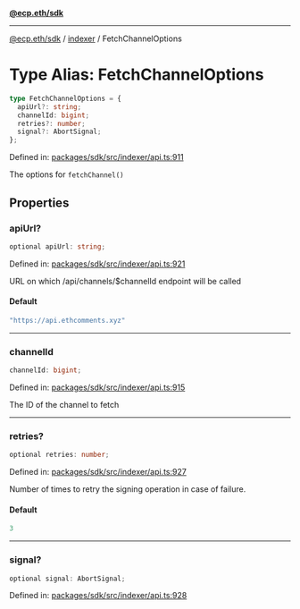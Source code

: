[**@ecp.eth/sdk**](../../index.mdx)

***

[@ecp.eth/sdk](/sdk-reference/index.mdx) / [indexer](/sdk-reference/indexer/index.mdx) / FetchChannelOptions

# Type Alias: FetchChannelOptions

```ts
type FetchChannelOptions = {
  apiUrl?: string;
  channelId: bigint;
  retries?: number;
  signal?: AbortSignal;
};
```

Defined in: [packages/sdk/src/indexer/api.ts:911](https://github.com/ecp-eth/comments-monorepo/blob/main/packages/sdk/src/indexer/api.ts#L911)

The options for `fetchChannel()`

## Properties

### apiUrl?

```ts
optional apiUrl: string;
```

Defined in: [packages/sdk/src/indexer/api.ts:921](https://github.com/ecp-eth/comments-monorepo/blob/main/packages/sdk/src/indexer/api.ts#L921)

URL on which /api/channels/$channelId endpoint will be called

#### Default

```ts
"https://api.ethcomments.xyz"
```

***

### channelId

```ts
channelId: bigint;
```

Defined in: [packages/sdk/src/indexer/api.ts:915](https://github.com/ecp-eth/comments-monorepo/blob/main/packages/sdk/src/indexer/api.ts#L915)

The ID of the channel to fetch

***

### retries?

```ts
optional retries: number;
```

Defined in: [packages/sdk/src/indexer/api.ts:927](https://github.com/ecp-eth/comments-monorepo/blob/main/packages/sdk/src/indexer/api.ts#L927)

Number of times to retry the signing operation in case of failure.

#### Default

```ts
3
```

***

### signal?

```ts
optional signal: AbortSignal;
```

Defined in: [packages/sdk/src/indexer/api.ts:928](https://github.com/ecp-eth/comments-monorepo/blob/main/packages/sdk/src/indexer/api.ts#L928)
